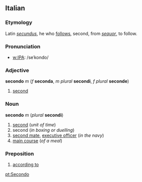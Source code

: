 ==Italian==
===Etymology===
Latin ''[[secundus]]'', he who [[follow]]s, second, from ''[[sequor]]'', to follow.

===Pronunciation===
*[[w:IPA]]: /seˈkondo/

===Adjective===
'''secondo''' ''m'' (''f'' '''seconda''', ''m plural'' '''secondi''', ''f plural'' '''seconde''')

#[[second]]

===Noun===
'''secondo''' ''m'' (''plural'' '''secondi''')

#[[second]] (''unit of time'')
#second (''in boxing or duelling'')
#[[second mate]], [[executive officer]] (''in the navy'')
#[[main course]] (''of a meal'')

===Preposition===
#[[according to]]

<!-- these belong on the relevant English pages
===[[other|Other]] [[language|languages]]===
*[[Esperanto]]: ''[[dua]]'' ([[adjective|adj.]]), ''[[sekundo]]'' (1), ''[[sekundanto|sekundanto]]'' (2), ''[[subsxipestr(in)o]]'' (3), ''dua plado''(?) (4), ''[[laux]]'' ([[preposition|prep.]]).
*German: ''[[zweit]]'' ([[adjective|adj.]]), ''[[Sekunde]]'' (1), ''[[Sekundant]]'', ''[[Beistand]]'', ''[[Zeuge]]'' (2), ''[[erst|erster]] [[Offizier]]'' (3), ''[[Hauptgericht]]'', ''[[zweit|zweiter]]'' ''[[Gang]]'' (4), ''[[nach]]''  ([[preposition|prep.]]).
*[[Interlingua]]: ''[[secunde]]'' ([[adjective|adj.]]), ''[[secunda]]'' (1), ''[[secundo]]'' (2,[[preposition|prep.]]), ''secunde officiero''? (3), ''[[platto principal]]'' (4).
*Portuguese: ''[[segundo]]'' ([[adjective|adj.]],1,2,[[preposition|prep.]]), ''suboficial''? (3), ''[[prato principal]]'' (4).
-->

[[pt:Secondo]]